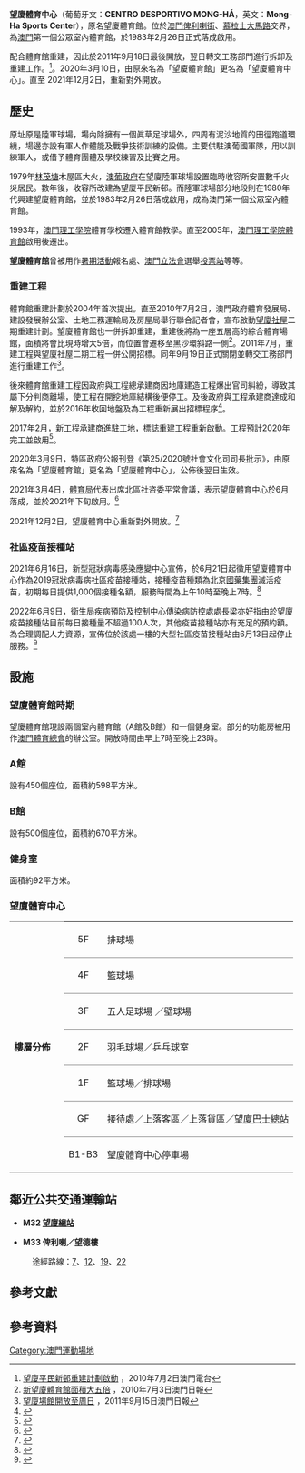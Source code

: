 '''望廈體育中心'''（葡萄牙文：'''CENTRO DESPORTIVO MONG-HÁ'''，英文：'''Mong-Ha Sports Center '''），原名望廈體育館。位於[[澳門|澳門]][[俾利喇街|俾利喇街]]、[[慕拉士大馬路|慕拉士大馬路]]交界，為[[澳門|澳門]]第一個公眾室內體育館，於1983年2月26日正式落成啟用。

配合體育館重建，因此於2011年9月18日最後開放，翌日轉交工務部門進行拆卸及重建工作。<ref>[http://www.tdm.com.mo/c_radio/news/index.php?id=116246 望廈平民新邨重建計劃啟動] {{Wayback|url=http://www.tdm.com.mo/c_radio/news/index.php?id=116246 |date=20170801194650 }}，2010年7月2日澳門電台</ref>。2020年3月10日，由原來名為「望廈體育館」更名為「望廈體育中心」。直至 2021年12月2日，重新對外開放。



==歷史==
原址原是陸軍球場，場內除擁有一個眞草足球場外，四周有泥沙地質的田徑跑道環繞，場邊亦設有軍人作體能及戰爭技術訓練的設備。主要供駐澳葡國軍隊，用以訓練軍人，或借予體育團體及學校練習及比賽之用。

1979年[[林茂塘|林茂塘]]木屋區大火，[[澳葡政府|澳葡政府]]在望廈陸軍球場設置臨時收容所安置數千火災居民。數年後，收容所改建為望廈平民新邨。而陸軍球場部分地段則在1980年代興建望廈體育館，並於1983年2月26日落成啟用，成為澳門第一個公眾室內體育館。

1993年，[[澳門理工學院|澳門理工學院]]體育學校遷入體育館教學。直至2005年，[[澳門理工學院體育館|澳門理工學院體育館]]啟用後遷出。

'''望廈體育館'''曾被用作[[體育發展局#暑期活動|暑期活動]]報名處、[[澳門立法會|澳門立法會]]選舉[[投票站|投票站]]等等。

=== 重建工程 ===
體育館重建計劃於2004年首次提出。直至2010年7月2日，澳門政府體育發展局、建設發展辦公室、土地工務運輸局及房屋局舉行聯合記者會，宣布啟動[[望廈社屋|望廈社屋]]二期重建計劃。望廈體育館也一併拆卸重建，重建後將為一座五層高的綜合體育場館，面積將會比現時增大5倍，而位置會遷移至黑沙環斜路一側<ref>[http://www.macaodaily.com/html/2010-07/03/content_482552.htm 新望廈體育館面積大五倍] {{webarchive|url=https://web.archive.org/web/20100707010011/http://www.macaodaily.com/html/2010-07/03/content_482552.htm |date=2010-07-07 }}，2010年7月3日澳門日報</ref>。2011年7月，重建工程與望廈社屋二期工程一併公開招標。同年9月19日正式關閉並轉交工務部門進行重建工作<ref>[http://www.macaodaily.com/html/2011-09/15/content_630289.htm 望廈場館開放至周日 ] {{webarchive|url=https://web.archive.org/web/20110927040349/http://www.macaodaily.com/html/2011-09/15/content_630289.htm |date=2011-09-27 }}，2011年9月15日澳門日報</ref>。

後來體育館重建工程因政府與工程總承建商因地庫建造工程爆出官司糾紛，導致其屬下分判商離場，使工程在開挖地庫結構後便停工。及後政府與工程承建商達成和解及解約，並於2016年收回地盤及為工程重新展出招標程序<ref>{{cite news |language = zh-hant|author =|coauthors = |url = |title = 望廈社屋二期工程春節後重啟|publisher = 澳門日報|pages =  |date = 2017年1月13日 |accessdate = }}</ref>。

2017年2月，新工程承建商進駐工地，標誌重建工程重新啟動。工程預計2020年完工並啟用<ref>{{cite news |language = zh-hant|author =  |coauthors = |url = |title = 望廈體育館重建造價17.8億|publisher = 澳門日報|pages =  |date = 2017年2月21日 |accessdate = }}</ref>。

2020年3月9日，特區政府公報刊登《第25/2020號社會文化司司長批示》，由原來名為「望廈體育館」更名為「望廈體育中心」，公佈後翌日生效。

2021年3月4日，[[體育局_(澳門)|體育局]]代表出席北區社咨委平常會議，表示望廈體育中心於6月落成，並於2021年下旬啟用。<ref>{{cite news |title=望廈體育中心料六月落成 |url=http://www.macaodaily.com/html/2021-03/05/content_1499760.htm |accessdate=2021-05-05 |work=[[澳門日報|澳門日報]] |date=2021-03-05 |archive-date=2021-05-02 |archive-url=https://web.archive.org/web/20210502022614/https://www.google-analytics.com/ga.js |dead-url=no }}</ref>

2021年12月2日，望廈體育中心重新對外開放。<ref>{{cite news |title=望厦体育中心12月2日起分阶段开放予公众使用 |url=https://www.gov.mo/zh-hans/news/574455/ |accessdate=2021-12-04 |work=澳门特别行政区政府入口网站 |date=2021-12-02 |language=zh-hans}}</ref>

=== 社區疫苗接種站 ===
{{see also|澳門2019冠狀病毒病疫苗接種計劃#增加疫苗接種站}}
2021年6月16日，新型冠狀病毒感染應變中心宣佈，於6月21日起徵用望廈體育中心作為2019冠狀病毒病社區疫苗接種站，接種疫苗種類為北京[[國藥集團|國藥集團]]滅活疫苗，初期每日提供1,000個接種名額，服務時間為上午10時至晚上7時。<ref>{{cite news |title=－記者會快訊（望廈體育中心由6月21日起設新冠病毒疫苗社區大型接種站）－ |url=https://www.gcs.gov.mo/detail/zh-hant/N21FPSTKdS?1 |accessdate=2021-06-16 |work=NEWS GOV-MO |agency=[[澳門特別行政區新聞局|澳門特別行政區新聞局]] |archive-date=2021-08-26 |archive-url=https://web.archive.org/web/20210826073935/https://www.gcs.gov.mo/detail/zh-hant/N21FPSTKdS;jsessionid=917845FBF8D737F3182420146E6E0831.app01?0 |dead-url=no }}</ref>

2022年6月9日，[[衛生局_(澳門)|衛生局]]疾病預防及控制中心傳染病防控處處長[[梁亦好|梁亦好]]指由於望廈疫苗接種站目前每日接種量不超過100人次，其他疫苗接種站亦有充足的預約額。為合理調配人力資源，宣佈位於該處一樓的大型社區疫苗接種站由6月13日起停止服務。<ref>{{cite news |title=望廈疫苗接種站6月13日起將關閉 |url=https://www.gcs.gov.mo/detail/zh-hant/N22FIqFTNZ?9&topic=%E6%96%B0%E5%9E%8B%E5%86%A0%E7%8B%80%E7%97%85%E6%AF%92 |accessdate=2022-06-09 |agency=[[澳門特別行政區新聞局|澳門特別行政區新聞局]] |date=2022-06-09}}</ref>

==設施==

===望廈體育館時期===
望廈體育館現設兩個室內體育館（A館及B館）和一個健身室。部分的功能房被用作[[澳門體育總會|澳門體育總會]]的辦公室。開放時間由早上7時至晚上23時。
===A館===
設有450個座位，面積約598平方米。

===B館===
設有500個座位，面積約670平方米。

===健身室===
面積約92平方米。

===望廈體育中心===
{| cellpadding="3" cellspacing="0" border="0"
| rowspan="8" valign="top" width="80" style="border-bottom:solid 1px gray;border-top:solid 1px gray;" |'''樓層分佈'''
| valign="top" style="border-bottom:solid 1px gray;" |<center>5F</center>
| valign="top" style="border-bottom:solid 1px gray;" |排球場
|-
| valign="top" style="border-bottom:solid 1px gray;" |<center>4F</center>
| valign="top" style="border-bottom:solid 1px gray;" |籃球場
|-
| valign="top" style="border-bottom:solid 1px gray;" |<center>3F</center>
| valign="top" style="border-bottom:solid 1px gray;" |五人足球場 ／壁球場
|-
| valign="top" style="border-bottom:solid 1px gray;" |<center>2F</center>
| valign="top" style="border-bottom:solid 1px gray;" |羽毛球場／乒乓球室
|-
| valign="top" style="border-bottom:solid 1px gray;" |<center>1F</center>
| valign="top" style="border-bottom:solid 1px gray;" |籃球場／排球場
|-
| valign="top" style="border-bottom:solid 1px gray;" |<center>GF</center>
| valign="top" style="border-bottom:solid 1px gray;" |接待處／上落客區／上落貨區／[[望廈總站|望廈巴士總站]]
|-
| valign="top" style="border-bottom:solid 1px gray;" |<center>B1-B3</center>
| valign="top" style="border-bottom:solid 1px gray;" |望廈體育中心停車場
|}

== 鄰近公共交通運輸站 ==
* '''M32 [[望廈總站|望廈總站]]'''

* '''M33 俾利喇／望德樓'''
:途經路線：[[澳門巴士7路線|7]]、[[澳門巴士12路線|12]]、[[澳門巴士19路線|19]]、[[澳門巴士22路線|22]]

== 參考文獻 ==
<div class="references-small">
<references />
</div>

==參考資料==
<references />

{{澳門體育場地}}

[[Category:澳門運動場地|Category:澳門運動場地]]